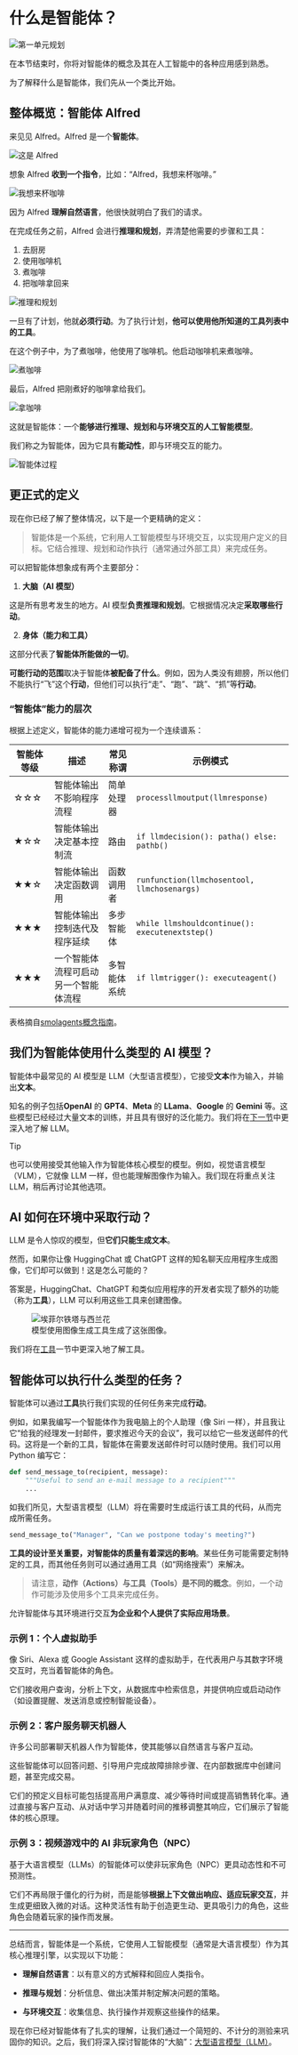 # 什么是智能体？

<img src="https://huggingface.co/datasets/agents-course/course-images/resolve/main/en/unit1/whiteboard-no-check.jpg" alt="第一单元规划"/>

在本节结束时，你将对智能体的概念及其在人工智能中的各种应用感到熟悉。

为了解释什么是智能体，我们先从一个类比开始。

## 整体概览：智能体 Alfred

来见见 Alfred。Alfred 是一个**智能体**。

<img src="https://huggingface.co/datasets/agents-course/course-images/resolve/main/en/unit1/this-is-alfred.jpg" alt="这是 Alfred"/>

想象 Alfred **收到一个指令**，比如：“Alfred，我想来杯咖啡。”

<img src="https://huggingface.co/datasets/agents-course/course-images/resolve/main/en/unit1/coffee-please.jpg" alt="我想来杯咖啡"/>

因为 Alfred **理解自然语言**，他很快就明白了我们的请求。

在完成任务之前，Alfred 会进行**推理和规划**，弄清楚他需要的步骤和工具：

1. 去厨房  
2. 使用咖啡机  
3. 煮咖啡  
4. 把咖啡拿回来

<img src="https://huggingface.co/datasets/agents-course/course-images/resolve/main/en/unit1/reason-and-plan.jpg" alt="推理和规划"/>

一旦有了计划，他就**必须行动**。为了执行计划，**他可以使用他所知道的工具列表中的工具**。

在这个例子中，为了煮咖啡，他使用了咖啡机。他启动咖啡机来煮咖啡。

<img src="https://huggingface.co/datasets/agents-course/course-images/resolve/main/en/unit1/make-coffee.jpg" alt="煮咖啡"/>

最后，Alfred 把刚煮好的咖啡拿给我们。

<img src="https://huggingface.co/datasets/agents-course/course-images/resolve/main/en/unit1/bring-coffee.jpg" alt="拿咖啡"/>

这就是智能体：一个**能够进行推理、规划和与环境交互的人工智能模型**。

我们称之为智能体，因为它具有**能动性**，即与环境交互的能力。

<img src="https://huggingface.co/datasets/agents-course/course-images/resolve/main/en/unit1/process.jpg" alt="智能体过程"/>

## 更正式的定义

现在你已经了解了整体情况，以下是一个更精确的定义：

> 智能体是一个系统，它利用人工智能模型与环境交互，以实现用户定义的目标。它结合推理、规划和动作执行（通常通过外部工具）来完成任务。

可以把智能体想象成有两个主要部分：

1. **大脑（AI 模型）**

这是所有思考发生的地方。AI 模型**负责推理和规划**。它根据情况决定**采取哪些行动**。

2. **身体（能力和工具）**

这部分代表了**智能体所能做的一切**。

**可能行动的范围**取决于智能体**被配备了什么**。例如，因为人类没有翅膀，所以他们不能执行“飞”这个**行动**，但他们可以执行“走”、“跑”、“跳”、“抓”等**行动**。

### “智能体”能力的层次

根据上述定义，智能体的能力递增可视为一个连续谱系：

| 智能体等级 | 描述 | 常见称谓 | 示例模式 |
| --- | --- | --- | --- |
| ☆☆☆ | 智能体输出不影响程序流程 | 简单处理器 | `processllmoutput(llmresponse)` |
| ★☆☆ | 智能体输出决定基本控制流 | 路由 | `if llmdecision(): patha() else: pathb()` |
| ★★☆ | 智能体输出决定函数调用 | 函数调用者 | `runfunction(llmchosentool, llmchosenargs)` |
| ★★★ | 智能体输出控制迭代及程序延续 | 多步智能体 | `while llmshouldcontinue(): executenextstep()` |
| ★★★ | 一个智能体流程可启动另一个智能体流程 | 多智能体系统 | `if llmtrigger(): executeagent()` |

表格摘自[smolagents概念指南](https://huggingface.co/docs/smolagents/conceptualguides/intro_agents)。


## 我们为智能体使用什么类型的 AI 模型？

智能体中最常见的 AI 模型是 LLM（大型语言模型），它接受**文本**作为输入，并输出**文本**。

知名的例子包括**OpenAI** 的 **GPT4**、**Meta** 的 **LLama**、**Google** 的 **Gemini** 等。这些模型已经经过大量文本的训练，并且具有很好的泛化能力。我们将在[下一节](what-are-llms)中更深入地了解 LLM。

> [!TIP]
> 也可以使用接受其他输入作为智能体核心模型的模型。例如，视觉语言模型（VLM），它就像 LLM 一样，但也能理解图像作为输入。我们现在将重点关注 LLM，稍后再讨论其他选项。

## AI 如何在环境中采取行动？

LLM 是令人惊叹的模型，但**它们只能生成文本**。

然而，如果你让像 HuggingChat 或 ChatGPT 这样的知名聊天应用程序生成图像，它们却可以做到！这是怎么可能的？

答案是，HuggingChat、ChatGPT 和类似应用程序的开发者实现了额外的功能（称为**工具**），LLM 可以利用这些工具来创建图像。

<figure>
<img src="https://huggingface.co/datasets/agents-course/course-images/resolve/main/en/unit1/eiffel_brocolis.jpg" alt="埃菲尔铁塔与西兰花"/>
<figcaption>模型使用图像生成工具生成了这张图像。
</figcaption>
</figure>

我们将在[工具](tools)一节中更深入地了解工具。

## 智能体可以执行什么类型的任务？

智能体可以通过**工具**执行我们实现的任何任务来完成**行动**。

例如，如果我编写一个智能体作为我电脑上的个人助理（像 Siri 一样），并且我让它“给我的经理发一封邮件，要求推迟今天的会议”，我可以给它一些发送邮件的代码。这将是一个新的工具，智能体在需要发送邮件时可以随时使用。我们可以用 Python 编写它：

```python
def send_message_to(recipient, message):
    """Useful to send an e-mail message to a recipient"""
    ...
```

如我们所见，大型语言模型（LLM）将在需要时生成运行该工具的代码，从而完成所需任务。

```python
send_message_to("Manager", "Can we postpone today's meeting?")
```

**工具的设计至关重要，对智能体的质量有着深远的影响**。某些任务可能需要定制特定的工具，而其他任务则可以通过通用工具（如“网络搜索”）来解决。

> 请注意，**动作（Actions）与工具（Tools）是不同的概念**。例如，一个动作可能涉及使用多个工具来完成任务。

允许智能体与其环境进行交互**为企业和个人提供了实际应用场景**。

### 示例 1：个人虚拟助手

像 Siri、Alexa 或 Google Assistant 这样的虚拟助手，在代表用户与其数字环境交互时，充当着智能体的角色。

它们接收用户查询，分析上下文，从数据库中检索信息，并提供响应或启动动作（如设置提醒、发送消息或控制智能设备）。

### 示例 2：客户服务聊天机器人

许多公司部署聊天机器人作为智能体，使其能够以自然语言与客户互动。

这些智能体可以回答问题、引导用户完成故障排除步骤、在内部数据库中创建问题，甚至完成交易。

它们的预定义目标可能包括提高用户满意度、减少等待时间或提高销售转化率。通过直接与客户互动、从对话中学习并随着时间的推移调整其响应，它们展示了智能体的核心原理。


### 示例 3：视频游戏中的 AI 非玩家角色（NPC）

基于大语言模型（LLMs）的智能体可以使非玩家角色（NPC）更具动态性和不可预测性。

它们不再局限于僵化的行为树，而是能够**根据上下文做出响应、适应玩家交互**，并生成更细致入微的对话。这种灵活性有助于创造更生动、更具吸引力的角色，这些角色会随着玩家的操作而发展。

---

总结而言，智能体是一个系统，它使用人工智能模型（通常是大语言模型）作为其核心推理引擎，以实现以下功能：

- **理解自然语言**：以有意义的方式解释和回应人类指令。

- **推理与规划**：分析信息、做出决策并制定解决问题的策略。

- **与环境交互**：收集信息、执行操作并观察这些操作的结果。

现在你已经对智能体有了扎实的理解，让我们通过一个简短的、不计分的测验来巩固你的知识。之后，我们将深入探讨智能体的“大脑”：[大型语言模型（LLM）](what-are-llms)。
